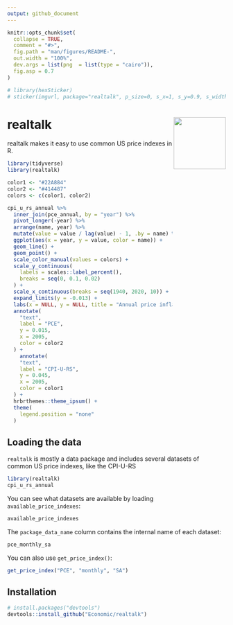 ```yaml
---
output: github_document
---
```


<!-- README.md is generated from README.Rmd. Please edit that file -->

```r
knitr::opts_chunk$set(
  collapse = TRUE,
  comment = "#>",
  fig.path = "man/figures/README-",
  out.width = "100%",
  dev.args = list(png  = list(type = "cairo")),
  fig.asp = 0.7
)

# library(hexSticker)
# sticker(imgurl, package="realtalk", p_size=0, s_x=1, s_y=0.9, s_width=1, h_fill="#ffffff", h_color="#6f6c65", filename="inst/figures/imgfile.png")
```

# realtalk <a href="https://economic.github.io/realtalk/"><img src="man/figures/logo.png" align="right" width="120" /></a>

<!-- badges: start -->
<!-- badges: end -->

realtalk makes it easy to use common US price indexes in R.

```r
library(tidyverse)
library(realtalk)

color1 <- "#22A884"
color2 <- "#414487"
colors <- c(color1, color2)

cpi_u_rs_annual %>% 
  inner_join(pce_annual, by = "year") %>% 
  pivot_longer(-year) %>% 
  arrange(name, year) %>% 
  mutate(value = value / lag(value) - 1, .by = name) %>% 
  ggplot(aes(x = year, y = value, color = name)) +
  geom_line() + 
  geom_point() + 
  scale_color_manual(values = colors) +
  scale_y_continuous(
    labels = scales::label_percent(), 
    breaks = seq(0, 0.1, 0.02)
  ) +
  scale_x_continuous(breaks = seq(1940, 2020, 10)) +
  expand_limits(y = -0.013) +
  labs(x = NULL, y = NULL, title = "Annual price inflation in the United States: PCE vs CPI-U-RS") +
  annotate(
    "text",
    label = "PCE",
    y = 0.015,
    x = 2005, 
    color = color2
  ) +
    annotate(
    "text",
    label = "CPI-U-RS",
    y = 0.045,
    x = 2005, 
    color = color1
  ) +
  hrbrthemes::theme_ipsum() + 
  theme(
    legend.position = "none"
  )
```

## Loading the data
`realtalk` is mostly a data package and includes several datasets of common US
price indexes, like the CPI-U-RS
```r
library(realtalk)
cpi_u_rs_annual
```

You can see what datasets are available by loading `available_price_indexes`:
```r
available_price_indexes
```
The `package_data_name` column contains the internal name of each dataset:
```r
pce_monthly_sa
```
You can also use `get_price_index()`:
```r
get_price_index("PCE", "monthly", "SA")
```

## Installation
``` r
# install.packages("devtools")
devtools::install_github("Economic/realtalk")
```
